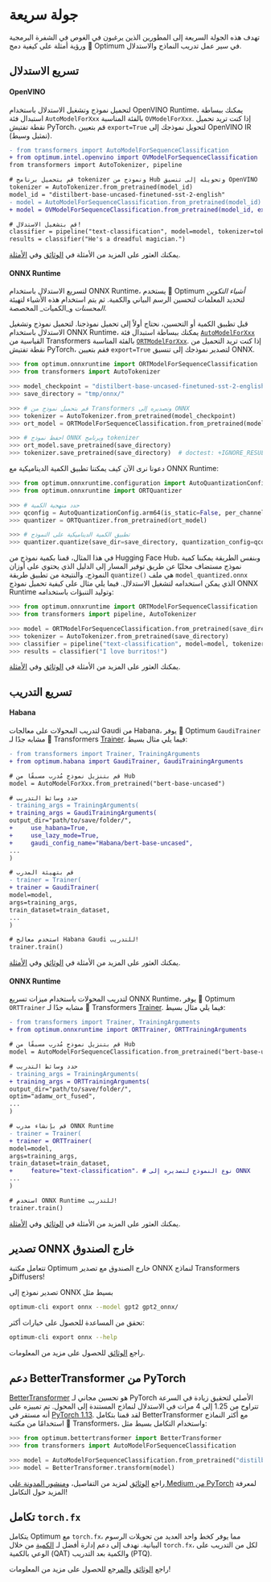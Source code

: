 # جولة سريعة

تهدف هذه الجولة السريعة إلى المطورين الذين يرغبون في الغوص في الشفرة البرمجية ورؤية أمثلة على كيفية دمج 🤗 Optimum في سير عمل تدريب النماذج والاستدلال.

## تسريع الاستدلال

#### OpenVINO

لتحميل نموذج وتشغيل الاستدلال باستخدام OpenVINO Runtime، يمكنك ببساطة استبدال فئة `AutoModelForXxx` بالفئة المناسبة `OVModelForXxx`. إذا كنت تريد تحميل نقطة تفتيش PyTorch، قم بتعيين `export=True` لتحويل نموذجك إلى OpenVINO IR (تمثيل وسيط).

```diff
- from transformers import AutoModelForSequenceClassification
+ from optimum.intel.openvino import OVModelForSequenceClassification
from transformers import AutoTokenizer, pipeline

# قم بتحميل برنامج tokenizer ونموذج من Hub وتحويله إلى تنسيق OpenVINO
tokenizer = AutoTokenizer.from_pretrained(model_id)
model_id = "distilbert-base-uncased-finetuned-sst-2-english"
- model = AutoModelForSequenceClassification.from_pretrained(model_id)
+ model = OVModelForSequenceClassification.from_pretrained(model_id, export=True)

# قم بتشغيل الاستدلال!
classifier = pipeline("text-classification", model=model, tokenizer=tokenizer)
results = classifier("He's a dreadful magician.")
```

يمكنك العثور على المزيد من الأمثلة في [الوثائق](https://huggingface.co/docs/optimum/intel/inference) وفي [الأمثلة](https://github.com/huggingface/optimum-intel/tree/main/examples/openvino).

#### ONNX Runtime

لتسريع الاستدلال باستخدام ONNX Runtime، يستخدم 🤗 Optimum _أشياء التكوين_ لتحديد المعلمات لتحسين الرسم البياني والكمية. ثم يتم استخدام هذه الأشياء لتهيئة _المحسنات_ و_الكميات_ المخصصة.

قبل تطبيق الكمية أو التحسين، نحتاج أولاً إلى تحميل نموذجنا. لتحميل نموذج وتشغيل الاستدلال باستخدام ONNX Runtime، يمكنك ببساطة استبدال فئة [`AutoModelForXxx`](https://huggingface.co/docs/transformers/model_doc/auto#transformers.AutoModel) القياسية من Transformers بالفئة المناسبة [`ORTModelForXxx`](https://huggingface.co/docs/optimum/onnxruntime/package_reference/modeling_ort#optimum.onnxruntime.ORTModel). إذا كنت تريد التحميل من نقطة تفتيش PyTorch، فقم بتعيين `export=True` لتصدير نموذجك إلى تنسيق ONNX.

```python
>>> from optimum.onnxruntime import ORTModelForSequenceClassification
>>> from transformers import AutoTokenizer

>>> model_checkpoint = "distilbert-base-uncased-finetuned-sst-2-english"
>>> save_directory = "tmp/onnx/"

>>> # قم بتحميل نموذج من Transformers وتصديره إلى ONNX
>>> tokenizer = AutoTokenizer.from_pretrained(model_checkpoint)
>>> ort_model = ORTModelForSequenceClassification.from_pretrained(model_checkpoint, export=True)

>>> # احفظ نموذج ONNX وبرنامج tokenizer
>>> ort_model.save_pretrained(save_directory)
>>> tokenizer.save_pretrained(save_directory)  # doctest: +IGNORE_RESULT
```

دعونا نرى الآن كيف يمكننا تطبيق الكمية الديناميكية مع ONNX Runtime:

```python
>>> from optimum.onnxruntime.configuration import AutoQuantizationConfig
>>> from optimum.onnxruntime import ORTQuantizer

>>> # حدد منهجية الكمية
>>> qconfig = AutoQuantizationConfig.arm64(is_static=False, per_channel=False)
>>> quantizer = ORTQuantizer.from_pretrained(ort_model)

>>> # تطبيق الكمية الديناميكية على النموذج
>>> quantizer.quantize(save_dir=save_directory, quantization_config=qconfig)  # doctest: +IGNORE_RESULT
```

في هذا المثال، قمنا بكمية نموذج من Hugging Face Hub، وبنفس الطريقة يمكننا كمية نموذج مستضاف محليًا عن طريق توفير المسار إلى الدليل الذي يحتوي على أوزان النموذج. والنتيجة من تطبيق طريقة `quantize()` هي ملف `model_quantized.onnx` الذي يمكن استخدامه لتشغيل الاستدلال. فيما يلي مثال على كيفية تحميل نموذج ONNX Runtime وتوليد التنبؤات باستخدامه:

```python
>>> from optimum.onnxruntime import ORTModelForSequenceClassification
>>> from transformers import pipeline, AutoTokenizer

>>> model = ORTModelForSequenceClassification.from_pretrained(save_directory, file_name="model_quantized.onnx")
>>> tokenizer = AutoTokenizer.from_pretrained(save_directory)
>>> classifier = pipeline("text-classification", model=model, tokenizer=tokenizer)
>>> results = classifier("I love burritos!")
```

يمكنك العثور على المزيد من الأمثلة في [الوثائق](https://huggingface.co/docs/optimum/onnxruntime/quickstart) وفي [الأمثلة](https://github.com/huggingface/optimum/tree/main/examples/onnxruntime).

## تسريع التدريب

#### Habana

لتدريب المحولات على معالجات Gaudi من Habana، يوفر 🤗 Optimum `GaudiTrainer` مشابه جدًا لـ 🤗 Transformers [Trainer](https://huggingface.co/docs/transformers/main_classes/trainer). فيما يلي مثال بسيط:

```diff
- from transformers import Trainer, TrainingArguments
+ from optimum.habana import GaudiTrainer, GaudiTrainingArguments

# قم بتنزيل نموذج مُدرب مسبقًا من Hub
model = AutoModelForXxx.from_pretrained("bert-base-uncased")

# حدد وسائط التدريب
- training_args = TrainingArguments(
+ training_args = GaudiTrainingArguments(
output_dir="path/to/save/folder/",
+     use_habana=True,
+     use_lazy_mode=True,
+     gaudi_config_name="Habana/bert-base-uncased",
...
)

# قم بتهيئة المدرب
- trainer = Trainer(
+ trainer = GaudiTrainer(
model=model,
args=training_args,
train_dataset=train_dataset,
...
)

# استخدم معالج Habana Gaudi للتدريب!
trainer.train()
```

يمكنك العثور على المزيد من الأمثلة في [الوثائق](https://huggingface.co/docs/optimum/habana/quickstart) وفي [الأمثلة](https://github.com/huggingface/optimum-habana/tree/main/examples).

#### ONNX Runtime

لتدريب المحولات باستخدام ميزات تسريع ONNX Runtime، يوفر 🤗 Optimum `ORTTrainer` مشابه جدًا لـ 🤗 Transformers [Trainer](https://huggingface.co/docs/transformers/main_classes/trainer). فيما يلي مثال بسيط:

```diff
- from transformers import Trainer, TrainingArguments
+ from optimum.onnxruntime import ORTTrainer, ORTTrainingArguments

# قم بتنزيل نموذج مُدرب مسبقًا من Hub
model = AutoModelForSequenceClassification.from_pretrained("bert-base-uncased")

# حدد وسائط التدريب
- training_args = TrainingArguments(
+ training_args = ORTTrainingArguments(
output_dir="path/to/save/folder/",
optim="adamw_ort_fused",
...
)

# قم بإنشاء مدرب ONNX Runtime
- trainer = Trainer(
+ trainer = ORTTrainer(
model=model,
args=training_args,
train_dataset=train_dataset,
+     feature="text-classification"، # نوع النموذج لتصديره إلى ONNX
...
)

# استخدم ONNX Runtime للتدريب!
trainer.train()
```

يمكنك العثور على المزيد من الأمثلة في [الوثائق](https://huggingface.co/docs/optimum/onnxruntime/usage_guides/trainer) وفي [الأمثلة](https://github.com/huggingface/optimum/tree/main/examples/onnxruntime/training).

## تصدير ONNX خارج الصندوق

تتعامل مكتبة Optimum خارج الصندوق مع تصدير ONNX لنماذج Transformers وDiffusers!

تصدير نموذج إلى ONNX بسيط مثل

```bash
optimum-cli export onnx --model gpt2 gpt2_onnx/
```

تحقق من المساعدة للحصول على خيارات أكثر:

```bash
optimum-cli export onnx --help
```

راجع [الوثائق](https://huggingface.co/docs/optimum/exporters/onnx/usage_guides/export_a_model) للحصول على مزيد من المعلومات.

## دعم BetterTransformer من PyTorch

[BetterTransformer](https://pytorch.org/blog/a-better-transformer-for-fast-transformer-encoder-inference/) هو تحسين مجاني لـ PyTorch الأصلي لتحقيق زيادة في السرعة تتراوح من 1.25 إلى 4 مرات في الاستدلال لنماذج المستندة إلى المحول. تم تمييزه على أنه مستقر في [PyTorch 1.13](https://pytorch.org/blog/PyTorch-1.13-release/). لقد قمنا بتكامل BetterTransformer مع أكثر النماذج استخدامًا من مكتبة 🤗 Transformers، واستخدام التكامل بسيط مثل:

```python
>>> from optimum.bettertransformer import BetterTransformer
>>> from transformers import AutoModelForSequenceClassification

>>> model = AutoModelForSequenceClassification.from_pretrained("distilbert-base-uncased-finetuned-sst-2-english")
>>> model = BetterTransformer.transform(model)
```

راجع [الوثائق](https://huggingface.co/docs/optimum/bettertransformer/overview) لمزيد من التفاصيل، و[منشور المدونة على Medium من PyTorch](https://medium.com/pytorch/bettertransformer-out-of-the-box-performance-for-huggingface-transformers-3fbe27d50ab2) لمعرفة المزيد حول التكامل!

## تكامل `torch.fx`

يتكامل Optimum مع `torch.fx`، مما يوفر كخط واحد العديد من تحويلات الرسوم البيانية. نهدف إلى دعم إدارة أفضل لـ [الكمية](https://huggingface.co/docs/optimum/concept_guides/quantization) من خلال `torch.fx`، لكل من التدريب على الوعي بالكمية (QAT) والكمية بعد التدريب (PTQ).

راجع [الوثائق](https://huggingface.co/docs/optimum/torch_fx/usage_guides/optimization) و[المرجع](https://huggingface.co/docs/optimum/torch_fx/package_reference/optimization) للحصول على مزيد من المعلومات!